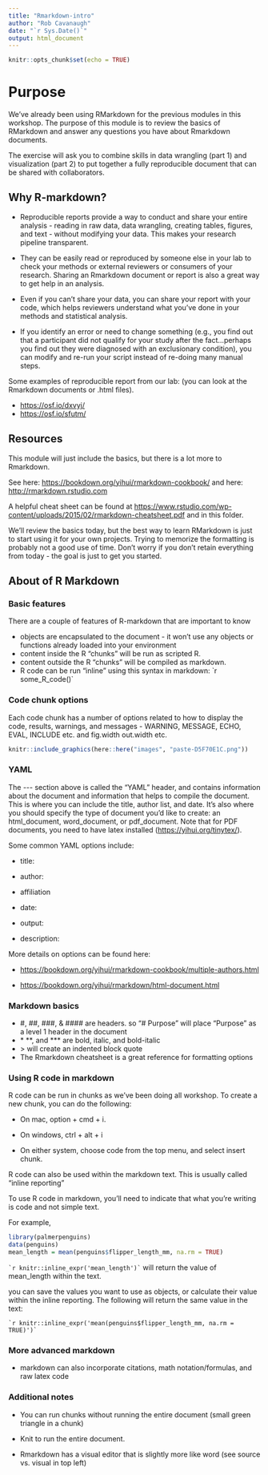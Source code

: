 ```yaml
---
title: "Rmarkdown-intro"
author: "Rob Cavanaugh"
date: "`r Sys.Date()`"
output: html_document
---
```


```r
knitr::opts_chunk$set(echo = TRUE)
```

# Purpose

We've already been using RMarkdown for the previous modules in this
workshop. The purpose of this module is to review the basics of
RMarkdown and answer any questions you have about Rmarkdown documents.

The exercise will ask you to combine skills in data wrangling (part 1)
and visualization (part 2) to put together a fully reproducible document
that can be shared with collaborators.

## Why R-markdown?

-   Reproducible reports provide a way to conduct and share your entire
    analysis - reading in raw data, data wrangling, creating tables,
    figures, and text - without modifying your data. This makes your
    research pipeline transparent.

-   They can be easily read or reproduced by someone else in your lab to
    check your methods or external reviewers or consumers of your
    research. Sharing an Rmarkdown document or report is also a great
    way to get help in an analysis.

-   Even if you can't share your data, you can share your report with
    your code, which helps reviewers understand what you've done in your
    methods and statistical analysis.

-   If you identify an error or need to change something (e.g., you find
    out that a participant did not qualify for your study after the
    fact...perhaps you find out they were diagnosed with an exclusionary
    condition), you can modify and re-run your script instead of
    re-doing many manual steps.

Some examples of reproducible report from our lab: (you can look at the
Rmarkdown documents or .html files).

-   <https://osf.io/dxvyj/>
-   <https://osf.io/sfutm/>

## Resources

This module will just include the basics, but there is a lot more to
Rmarkdown.

See here: <https://bookdown.org/yihui/rmarkdown-cookbook/> and here:
<http://rmarkdown.rstudio.com>

A helpful cheat sheet can be found at
<https://www.rstudio.com/wp-content/uploads/2015/02/rmarkdown-cheatsheet.pdf>
and in this folder.

We'll review the basics today, but the best way to learn RMarkdown is
just to start using it for your own projects. Trying to memorize the
formatting is probably not a good use of time. Don't worry if you don't
retain everything from today - the goal is just to get you started.

## About of R Markdown

### Basic features

There are a couple of features of R-markdown that are important to know

-   objects are encapsulated to the document - it won't use any objects
    or functions already loaded into your environment
-   content inside the R "chunks" will be run as scripted R.
-   content outside the R "chunks" will be compiled as markdown.
-   R code can be run "inline" using this syntax in markdown: \`r
    some_R\_code()\`

### Code chunk options

Each code chunk has a number of options related to how to display the
code, results, warnings, and messages - WARNING, MESSAGE, ECHO, EVAL,
INCLUDE etc. and fig.width out.width etc.

```r
knitr::include_graphics(here::here("images", "paste-D5F70E1C.png"))
```


### YAML

The \-\-- section above is called the "YAML" header, and contains
information about the document and information that helps to compile the
document. This is where you can include the title, author list, and
date. It's also where you should specify the type of document you'd like
to create: an html_document, word_document, or pdf_document. Note that
for PDF documents, you need to have latex installed
(<https://yihui.org/tinytex/>).

Some common YAML options include:

-   title:

-   author:

-   affiliation

-   date:

-   output:

-   description:

More details on options can be found here:

-   <https://bookdown.org/yihui/rmarkdown-cookbook/multiple-authors.html>

-   <https://bookdown.org/yihui/rmarkdown/html-document.html>

### Markdown basics

-   #, ##, ###, & \#### are headers. so "\# Purpose" will place
    "Purpose" as a level 1 header in the document
-   \* \*\*, and \*\*\* are bold, italic, and bold-italic
-   \> will create an indented block quote
-   The Rmarkdown cheatsheet is a great reference for formatting options

### Using R code in markdown

R code can be run in chunks as we've been doing all workshop. To create
a new chunk, you can do the following:

-   On mac, option + cmd + i.

-   On windows, ctrl + alt + i

-   On either system, choose code from the top menu, and select insert
    chunk.

R code can also be used within the markdown text. This is usually called
"inline reporting"

To use R code in markdown, you'll need to indicate that what you're
writing is code and not simple text.

For example,

```r
library(palmerpenguins)
data(penguins)
mean_length = mean(penguins$flipper_length_mm, na.rm = TRUE)
```
`` `r knitr::inline_expr('mean_length')` `` will return the value of mean_length within the text. 

you can save the values you want to use as objects, or calculate their value within the inline reporting. The
following will return the same value in the text: 

`` `r knitr::inline_expr('mean(penguins$flipper_length_mm, na.rm = TRUE)')` ``

### More advanced markdown

-   markdown can also incorporate citations, math notation/formulas, and
    raw latex code

### Additional notes

-   You can run chunks without running the entire document (small green
    triangle in a chunk)

-   Knit to run the entire document.

-   Rmarkdown has a visual editor that is slightly more like word (see
    source vs. visual in top left)
